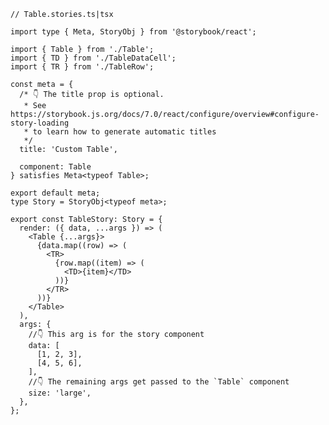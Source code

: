 ```tsx
// Table.stories.ts|tsx

import type { Meta, StoryObj } from '@storybook/react';

import { Table } from './Table';
import { TD } from './TableDataCell';
import { TR } from './TableRow';

const meta = {
  /* 👇 The title prop is optional.
   * See https://storybook.js.org/docs/7.0/react/configure/overview#configure-story-loading
   * to learn how to generate automatic titles
   */
  title: 'Custom Table',

  component: Table
} satisfies Meta<typeof Table>;

export default meta;
type Story = StoryObj<typeof meta>;

export const TableStory: Story = {
  render: ({ data, ...args }) => (
    <Table {...args}>
      {data.map((row) => (
        <TR>
          {row.map((item) => (
            <TD>{item}</TD>
          ))}
        </TR>
      ))}
    </Table>
  ),
  args: {
    //👇 This arg is for the story component
    data: [
      [1, 2, 3],
      [4, 5, 6],
    ],
    //👇 The remaining args get passed to the `Table` component
    size: 'large',
  },
};
```
